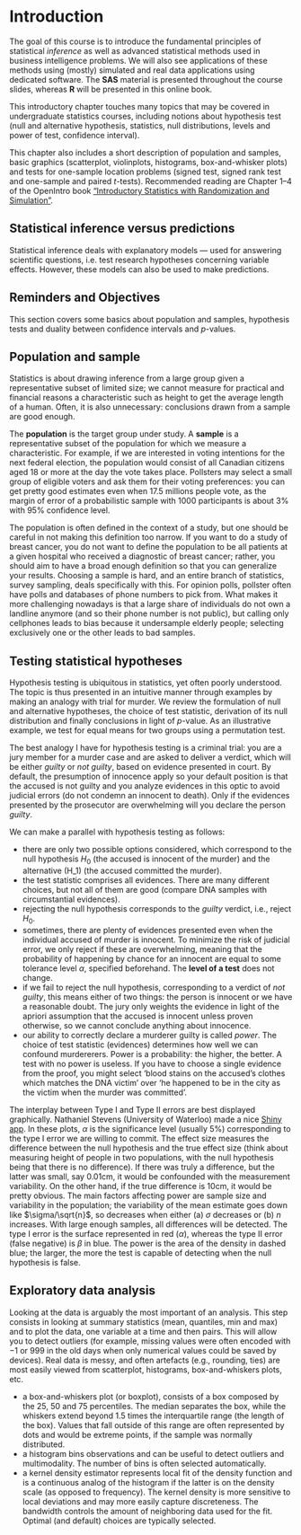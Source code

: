 # Introduction 

The goal of this course is to introduce the fundamental principles of statistical *inference* as well as advanced statistical methods used in business intelligence problems. We will also see applications of these methods using (mostly) simulated and real data applications using dedicated software. The **SAS** material is presented throughout the course slides, whereas **R**  will be presented in this online book.

This introductory chapter touches many topics that may be covered in undergraduate statistics courses, including notions about hypothesis test (null and alternative hypothesis, statistics, null distributions, levels and power of test, confidence interval). 

This chapter also includes a short description of population and samples, basic graphics (scatterplot, violinplots, histograms, box-and-whisker plots) and tests for one-sample location problems (signed test, signed rank test and one-sample and paired _t_-tests). Recommended reading are Chapter 1--4 of the OpenIntro book [ “Introductory Statistics with
Randomization and Simulation”](https://www.openintro.org/stat/textbook.php?stat_book=isrs).

## Statistical inference versus predictions

Statistical inference deals with explanatory models --- used for answering scientific questions, i.e. test research hypotheses concerning variable effects. However, these models can also be used to make predictions.


## Reminders and Objectives

This section covers some basics about population and samples, hypothesis tests and duality between confidence intervals and $p$-values. 

## Population and sample

Statistics is about drawing inference from a large group given a representative subset of limited size; we cannot measure for practical and financial reasons a characteristic such as height to get the average length of a human. Often, it is also unnecessary: conclusions drawn from a sample are good enough.

The **population** is the target group under study. A **sample** is a representative subset of the population for which we measure a characteristic. For example, if we are interested in voting intentions for the next federal election, the population would consist of all Canadian citizens aged 18 or more at the day the vote takes place. Pollsters may select a small group of eligible voters and ask them for their voting preferences: you can get pretty good estimates even when 17.5 millions people vote, as the margin of error of a probabilistic sample with 1000 participants is about 3% with 95% confidence level. 

The population is often defined in the context of a study, but one should be careful in not making this definition too narrow. If you want to do a study of breast cancer, you do not want to define the population to be all patients at a given hospital who received a diagnostic of breast cancer; rather, you should aim to have a broad enough definition so that you can generalize your results.
Choosing a sample is hard, and an entire branch of statistics, survey sampling, deals specifically with this. For opinion polls, pollster often have polls and databases of phone numbers to pick from. What makes it more challenging nowadays is that a large share of individuals do not own a landline anymore (and so their phone number is not public), but calling only cellphones leads to bias because it undersample elderly people; selecting exclusively one or the other leads to bad samples. 



## Testing statistical hypotheses

Hypothesis testing is ubiquitous in statistics, yet often poorly understood. The topic is thus presented in an intuitive manner through examples by making an analogy with trial for murder. We review the formulation of null and alternative hypotheses, the choice of test statistic, derivation of its null distribution and finally conclusions in light of $p$-value. As an illustrative example, we test for equal means for two groups using a permutation test.

The best analogy I have for hypothesis testing is a criminal trial: you are a jury member for a murder case and are asked to deliver a verdict, which will be either *guilty* or *not guilty*, based on evidence presented in court. By default, the presumption of innocence apply so your default position is that the accused is not guilty and you analyze evidences in this optic to avoid judicial errors (do not condemn an innocent to death). Only if the evidences presented by the prosecutor are overwhelming will you declare the person *guilty*.

We can make a parallel with hypothesis testing as follows:

- there are only two possible options considered, which correspond to the null hypothesis $H_0$ (the accused is innocent of the murder) and the alternative \(H_1\) (the accused committed the murder).
- the test statistic comprises all evidences. There are many different choices, but not all of them are good (compare DNA samples with circumstantial evidences).
- rejecting the null hypothesis corresponds to the *guilty* verdict, i.e., reject $H_0$.
- sometimes, there are plenty of evidences presented even when the individual accused of murder is innocent. To minimize the risk of judicial error, we only reject if these are overwhelming, meaning that the probability of happening by chance for an innocent are equal to some tolerance level $\alpha$, specified beforehand. The **level of a test** does not change.
- if we fail to reject the null hypothesis, corresponding to a verdict of *not guilty*, this means either of two things: the person is innocent or we have a reasonable doubt. The jury only weights the evidence in light of the apriori assumption that the accused is innocent unless proven otherwise, so we cannot conclude anything about innocence.
- our ability to correctly declare a murderer guilty is called *power*. The choice of test statistic (evidences) determines how well we can confound murdererers. Power is a probability: the higher, the better. A test with no power is useless. If you have to choose a single evidence from the proof, you might select 'blood stains on the accused's clothes which matches the DNA victim' over 'he happened to be in the city as the victim when the murder was committed'. 

The interplay between Type I and Type II errors are best displayed graphically. Nathaniel Stevens (University of Waterloo) made a nice [Shiny app](https://nathaniel-t-stevens.shinyapps.io/ErrorIllustrator/).
In these plots, $\alpha$ is the significance level (usually 5%) corresponding to the type I error we are willing to commit. The effect size measures the difference between the null hypothesis and the true effect size (think about measuring height of people in two populations, with the null hypothesis being that there is no difference). If there was truly a difference, but the latter was small, say 0.01cm, it would be confounded with the measurement variability. On the other hand, if the true difference is 10cm, it would be pretty obvious.
The main factors affecting power are sample size and variability in the population; the variability of the mean estimate goes down like $\sigma/\sqrt{n}$, so decreases when either (a) $\sigma$ decreases or (b) $n$ increases. With large enough samples, all differences will be detected. The type I error is the surface represented in red ($\alpha$), whereas the type II error (false negative) is $\beta$ in blue. The power is the area of the density in dashed blue; the larger, the more the test is capable of detecting when the null hypothesis is false.

## Exploratory data analysis

Looking at the data is arguably the most important of an analysis. This step consists in looking at summary statistics (mean, quantiles, min and max) and to plot the data, one variable at a time and then pairs. This will allow you to detect outliers (for example, missing values were often encoded with $-1$ or $999$ in the old days when only numerical values could be saved by devices). Real data is messy, and often artefacts (e.g., rounding, ties) are most easily viewed from scatterplot, histograms, box-and-whiskers plots, etc.

- a box-and-whiskers plot (or boxplot), consists of a box composed by the 25, 50 and 75 percentiles. The median separates the box, while the whiskers extend beyond 1.5 times the interquartile range (the length of the box). Values that fall outside of this range are often represented by dots and would be extreme points, if the sample was normally distributed.
- a histogram bins observations and can be useful to detect outliers and multimodality. The number of bins is often selected automatically. 
- a kernel density estimator represents local fit of the density function and is a continuous analog of the histogram if the latter is on the density scale (as opposed to frequency). The kernel density is more sensitive to local deviations and may more easily capture discreteness. The bandwidth controls the amount of neighboring data used for the fit. Optimal (and default) choices are typically selected.


